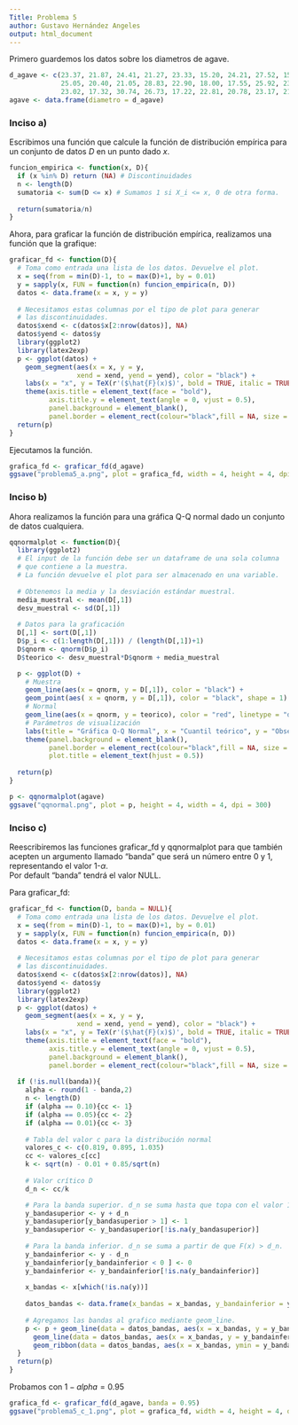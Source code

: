 ```yaml
---
Title: Problema 5
author: Gustavo Hernández Angeles
output: html_document
---
```


Primero guardemos los datos sobre los diametros de agave.

```r
d_agave <- c(23.37, 21.87, 24.41, 21.27, 23.33, 15.20, 24.21, 27.52, 15.48, 27.19,
             25.05, 20.40, 21.05, 28.83, 22.90, 18.00, 17.55, 25.92, 23.64, 28.96,
             23.02, 17.32, 30.74, 26.73, 17.22, 22.81, 20.78, 23.17, 21.60, 22.37)
agave <- data.frame(diametro = d_agave)
```

### Inciso a) 

Escribimos una función que calcule la función de distribución empírica para un conjunto de datos $D$ en un punto dado $x$. 

```r
funcion_empirica <- function(x, D){
  if (x %in% D) return (NA) # Discontinuidades
  n <- length(D)
  sumatoria <- sum(D <= x) # Sumamos 1 si X_i <= x, 0 de otra forma.
  
  return(sumatoria/n)
}
```

Ahora, para graficar la función de distribución empírica, realizamos una función que la grafique:

```r
graficar_fd <- function(D){
  # Toma como entrada una lista de los datos. Devuelve el plot.
  x = seq(from = min(D)-1, to = max(D)+1, by = 0.01)
  y = sapply(x, FUN = function(n) funcion_empirica(n, D))
  datos <- data.frame(x = x, y = y)
  
  # Necesitamos estas columnas por el tipo de plot para generar
  # las discontinuidades.
  datos$xend <- c(datos$x[2:nrow(datos)], NA)
  datos$yend <- datos$y
  library(ggplot2)
  library(latex2exp)
  p <- ggplot(datos) +
    geom_segment(aes(x = x, y = y,
                 xend = xend, yend = yend), color = "black") +
    labs(x = "x", y = TeX(r'($\hat{F}(x)$)', bold = TRUE, italic = TRUE)) +
    theme(axis.title = element_text(face = "bold"),
          axis.title.y = element_text(angle = 0, vjust = 0.5),
          panel.background = element_blank(),
          panel.border = element_rect(colour="black",fill = NA, size = 1))
  return(p)
}
```

Ejecutamos la función.

```r
grafica_fd <- graficar_fd(d_agave)
ggsave("problema5_a.png", plot = grafica_fd, width = 4, height = 4, dpi = 300)
```



### Inciso b)


Ahora realizamos la función para una gráfica Q-Q normal dado un conjunto de datos cualquiera.

```r
qqnormalplot <- function(D){
  library(ggplot2)
  # El input de la función debe ser un dataframe de una sola columna
  # que contiene a la muestra.
  # La función devuelve el plot para ser almacenado en una variable.
  
  # Obtenemos la media y la desviación estándar muestral.
  media_muestral <- mean(D[,1])
  desv_muestral <- sd(D[,1])
  
  # Datos para la graficación
  D[,1] <- sort(D[,1])
  D$p_i <- c(1:length(D[,1])) / (length(D[,1])+1)
  D$qnorm <- qnorm(D$p_i)
  D$teorico <- desv_muestral*D$qnorm + media_muestral

  p <- ggplot(D) +
    # Muestra
    geom_line(aes(x = qnorm, y = D[,1]), color = "black") +
    geom_point(aes( x = qnorm, y = D[,1]), color = "black", shape = 1) +
    # Normal
    geom_line(aes(x = qnorm, y = teorico), color = "red", linetype = "dashed") +
    # Parámetros de visualización
    labs(title = "Gráfica Q-Q Normal", x = "Cuantil teórico", y = "Observaciones") +
    theme(panel.background = element_blank(),
          panel.border = element_rect(colour="black",fill = NA, size = 1),
          plot.title = element_text(hjust = 0.5))
  
  return(p)
}
```


```r
p <- qqnormalplot(agave)
ggsave("qqnormal.png", plot = p, height = 4, width = 4, dpi = 300)
```

### Inciso c)

Reescribiremos las funciones graficar_fd y qqnormalplot para que también acepten un argumento llamado "banda" que será un número entre 0 y 1, representando el valor 1-$\alpha$.  
Por default "banda" tendrá el valor NULL.  

Para graficar_fd:

```r
graficar_fd <- function(D, banda = NULL){
  # Toma como entrada una lista de los datos. Devuelve el plot.
  x = seq(from = min(D)-1, to = max(D)+1, by = 0.01)
  y = sapply(x, FUN = function(n) funcion_empirica(n, D))
  datos <- data.frame(x = x, y = y)
  
  # Necesitamos estas columnas por el tipo de plot para generar
  # las discontinuidades.
  datos$xend <- c(datos$x[2:nrow(datos)], NA)
  datos$yend <- datos$y
  library(ggplot2)
  library(latex2exp)
  p <- ggplot(datos) +
    geom_segment(aes(x = x, y = y,
                 xend = xend, yend = yend), color = "black") +
    labs(x = "x", y = TeX(r'($\hat{F}(x)$)', bold = TRUE, italic = TRUE)) +
    theme(axis.title = element_text(face = "bold"),
          axis.title.y = element_text(angle = 0, vjust = 0.5),
          panel.background = element_blank(),
          panel.border = element_rect(colour="black",fill = NA, size = 1))
  
  if (!is.null(banda)){
    alpha <- round(1 - banda,2)
    n <- length(D)
    if (alpha == 0.10){cc <- 1}
    if (alpha == 0.05){cc <- 2}
    if (alpha == 0.01){cc <- 3}
    
    # Tabla del valor c para la distribución normal
    valores_c <- c(0.819, 0.895, 1.035)
    cc <- valores_c[cc]
    k <- sqrt(n) - 0.01 + 0.85/sqrt(n)
    
    # Valor crítico D
    d_n <- cc/k

    # Para la banda superior. d_n se suma hasta que topa con el valor 1. +
    y_bandasuperior <- y + d_n
    y_bandasuperior[y_bandasuperior > 1] <- 1
    y_bandasuperior <- y_bandasuperior[!is.na(y_bandasuperior)]
    
    # Para la banda inferior. d_n se suma a partir de que F(x) > d_n.
    y_bandainferior <- y - d_n
    y_bandainferior[y_bandainferior < 0 ] <- 0
    y_bandainferior <- y_bandainferior[!is.na(y_bandainferior)]
    
    x_bandas <- x[which(!is.na(y))]
    
    datos_bandas <- data.frame(x_bandas = x_bandas, y_bandainferior = y_bandainferior, y_bandasuperior = y_bandasuperior)
    
    # Agregamos las bandas al grafico mediante geom_line.
    p <- p + geom_line(data = datos_bandas, aes(x = x_bandas, y = y_bandasuperior), color = "blue", linewidth = 0.2) +
      geom_line(data = datos_bandas, aes(x = x_bandas, y = y_bandainferior), color = "blue", linewidth = 0.2) +
      geom_ribbon(data = datos_bandas, aes(x = x_bandas, ymin = y_bandainferior, ymax = y_bandasuperior), alpha = 0.1)
  }
  return(p)
}
```


Probamos con $1-alpha = 0.95$

```r
grafica_fd <- graficar_fd(d_agave, banda = 0.95)
ggsave("problema5_c_1.png", plot = grafica_fd, width = 4, height = 4, dpi = 300)
```








